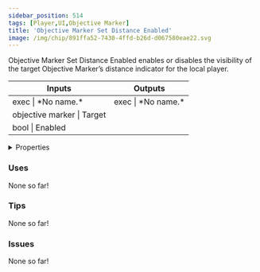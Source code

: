 ```yaml
---
sidebar_position: 514
tags: [Player,UI,Objective Marker]
title: 'Objective Marker Set Distance Enabled'
image: /img/chip/891ffa52-7430-4ffd-b26d-d067580eae22.svg
---
```


Objective Marker Set Distance Enabled enables or disables the visibility of the target Objective Marker’s distance indicator for the local player.



<IChip uuid="891ffa52-7430-4ffd-b26d-d067580eae22"/>

<table><thead><tr><th>Inputs</th><th>Outputs</th></tr></thead><tbody><tr><td>exec | *No name.*</td><td>exec | *No name.*</td></tr><tr><td>objective marker | Target</td><td /></tr><tr><td>bool | Enabled</td><td /></tr></tbody></table>

<details>
  <summary>Properties</summary>
  <div>
    <div>
    <table>
      <tbody>
        <tr>
          <td>Is beta required?</td>
          <td>No</td>
        </tr>
        <tr>
          <td>Is chip a trolling risk?</td>
          <td>No</td>
        </tr>
        <tr>
          <td>Is chip a role assignment risk?</td>
          <td>No</td>
        </tr>
        <tr>
          <td>Chip UUID</td>
          <td>891ffa52-7430-4ffd-b26d-d067580eae22</td>
        </tr>
        <tr>
          <td>Room availability</td>
          <td>Available everywhere</td>
        </tr>
      </tbody>
    </table>
    </div>
  </div>
</details>

### Uses

None so far!

### Tips

None so far!

### Issues

None so far!